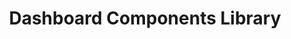 ---
title: "Dashboard Components Library"
description: "Explore available visualization components and widgets for industrial dashboards"
sidebarTitle: "Components"
icon: "puzzle-piece"
iconType: "solid"
"og:title": "Dashboard Components Guide | Proxus Docs"
"og:description": "Complete guide to visualization components and widgets available in Proxus"
---